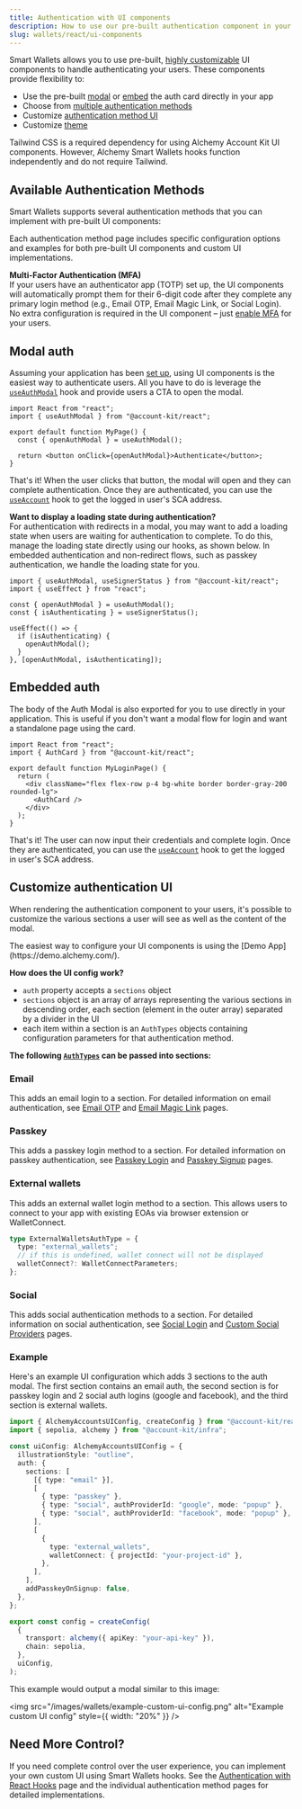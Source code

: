 ```yaml
---
title: Authentication with UI components
description: How to use our pre-built authentication component in your React app
slug: wallets/react/ui-components
---
```


Smart Wallets allows you to use pre-built, [highly customizable](https://demo.alchemy.com/) UI components to handle authenticating your users. These components provide flexibility to:

- Use the pre-built [modal](#modal-auth) or [embed](#embedded-auth) the auth card directly in your app
- Choose from [multiple authentication methods](#available-authentication-methods)
- Customize [authentication method UI](#customize-authentication-ui)
- Customize [theme](/wallets/react/customization/theme)

<Tip>
  Tailwind CSS is a required dependency for using Alchemy Account Kit UI
  components. However, Alchemy Smart Wallets hooks function independently and do
  not require Tailwind.
</Tip>

## Available Authentication Methods

Smart Wallets supports several authentication methods that you can implement with pre-built UI components:

<Markdown src="./shared/authentication-methods.mdx" />

Each authentication method page includes specific configuration options and examples for both pre-built UI components and custom UI implementations.

**Multi-Factor Authentication (MFA)**  
If your users have an authenticator app (TOTP) set up, the UI components will automatically prompt them for their 6-digit code after they complete any primary login method (e.g., Email OTP, Email Magic Link, or Social Login). No extra configuration is required in the UI component – just [enable MFA](/wallets/react/mfa/setup-mfa) for your users.

## Modal auth

Assuming your application has been [set up](/wallets/react/quickstart), using UI components is the easiest way to authenticate users. All you have to do is leverage the [`useAuthModal`](/wallets/reference/account-kit/react/hooks/useAuthModal) hook and provide users a CTA to open the modal.

```tsx twoslash
import React from "react";
import { useAuthModal } from "@account-kit/react";

export default function MyPage() {
  const { openAuthModal } = useAuthModal();

  return <button onClick={openAuthModal}>Authenticate</button>;
}
```

That's it! When the user clicks that button, the modal will open and they can complete authentication. Once they are authenticated, you can use the [`useAccount`](/wallets/reference/account-kit/react/hooks/useAccount) hook to get the logged in user's SCA address.

**Want to display a loading state during authentication?** <br/>
For authentication with redirects in a modal, you may want to add a loading state when users are waiting for authentication to complete.
To do this, manage the loading state directly using our hooks, as shown below. In embedded authentication and non-redirect flows, such as passkey authentication, we handle the loading state for you.

```tsx twoslash
import { useAuthModal, useSignerStatus } from "@account-kit/react";
import { useEffect } from "react";

const { openAuthModal } = useAuthModal();
const { isAuthenticating } = useSignerStatus();

useEffect(() => {
  if (isAuthenticating) {
    openAuthModal();
  }
}, [openAuthModal, isAuthenticating]);
```

## Embedded auth

The body of the Auth Modal is also exported for you to use directly in your application. This is useful if you don't want a modal flow for login and want a standalone page using the card.

```tsx twoslash
import React from "react";
import { AuthCard } from "@account-kit/react";

export default function MyLoginPage() {
  return (
    <div className="flex flex-row p-4 bg-white border border-gray-200 rounded-lg">
      <AuthCard />
    </div>
  );
}
```

That's it! The user can now input their credentials and complete login. Once they are authenticated, you can use the [`useAccount`](/wallets/reference/account-kit/react/hooks/useAccount) hook to get the logged in user's SCA address.

## Customize authentication UI

When rendering the authentication component to your users, it's possible to customize the various sections a user will see as well as the content of the modal.

<Tip>
  The easiest way to configure your UI components is using the [Demo
  App](https://demo.alchemy.com/).
</Tip>

**How does the UI config work?**

- `auth` property accepts a `sections` object
- `sections` object is an array of arrays representing the various sections in descending order, each section (element in the outer array) separated by a divider in the UI
- each item within a section is an `AuthTypes` objects containing configuration parameters for that authentication method.

**The following [`AuthTypes`](https://github.com/alchemyplatform/aa-sdk/blob/main/account-kit/react/src/components/auth/types.ts)
can be passed into sections:**

### Email

This adds an email login to a section. For detailed information on email authentication, see [Email OTP](/wallets/authentication/login-methods/email-otp) and [Email Magic Link](/wallets/authentication/login-methods/email-magic-link) pages.

### Passkey

This adds a passkey login method to a section. For detailed information on passkey authentication, see [Passkey Login](/wallets/react/login-methods/passkey-login) and [Passkey Signup](/wallets/react/login-methods/passkey-login) pages.

### External wallets

This adds an external wallet login method to a section. This allows users to connect to your app with existing EOAs via browser extension or WalletConnect.

```ts
type ExternalWalletsAuthType = {
  type: "external_wallets";
  // if this is undefined, wallet connect will not be displayed
  walletConnect?: WalletConnectParameters;
};
```

### Social

This adds social authentication methods to a section. For detailed information on social authentication, see [Social Login](/wallets/authentication/login-methods/social-login) and [Custom Social Providers](/wallets/react/login-methods/social-providers) pages.

### Example

Here's an example UI configuration which adds 3 sections to the auth modal. The first section contains an email auth, the second section is for passkey login and 2 social auth logins (google and facebook), and the third section is external wallets.

```ts twoslash
import { AlchemyAccountsUIConfig, createConfig } from "@account-kit/react";
import { sepolia, alchemy } from "@account-kit/infra";

const uiConfig: AlchemyAccountsUIConfig = {
  illustrationStyle: "outline",
  auth: {
    sections: [
      [{ type: "email" }],
      [
        { type: "passkey" },
        { type: "social", authProviderId: "google", mode: "popup" },
        { type: "social", authProviderId: "facebook", mode: "popup" },
      ],
      [
        {
          type: "external_wallets",
          walletConnect: { projectId: "your-project-id" },
        },
      ],
    ],
    addPasskeyOnSignup: false,
  },
};

export const config = createConfig(
  {
    transport: alchemy({ apiKey: "your-api-key" }),
    chain: sepolia,
  },
  uiConfig,
);
```

This example would output a modal similar to this image:

<img
  src="/images/wallets/example-custom-ui-config.png"
  alt="Example custom UI config"
  style={{ width: "20%" }}
/>

## Need More Control?

If you need complete control over the user experience, you can implement your own custom UI using Smart Wallets hooks. See the [Authentication with React Hooks](/wallets/react/react-hooks) page and the individual authentication method pages for detailed implementations.
